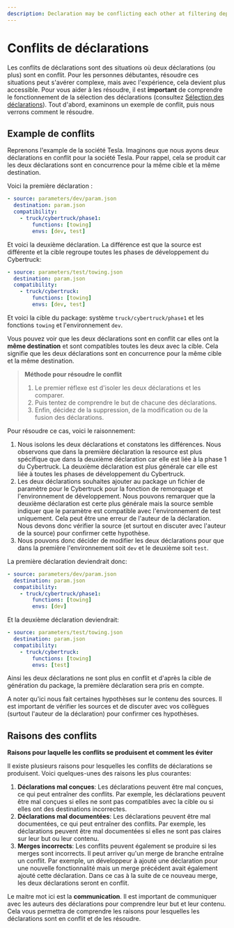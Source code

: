 ```yaml
---
description: Declaration may be conflicting each other at filtering depending on the target system. Aiop provides usefull hints.
---
```


# Conflits de déclarations

Les conflits de déclarations sont des situations où deux déclarations (ou plus) sont en conflit. Pour les personnes débutantes, résoudre ces situations peut s'avérer complexe, mais avec l'expérience, cela devient plus accessible. Pour vous aider à les résoudre, il est **important** de comprendre le fonctionnement de la sélection des déclarations (consultez [Sélection des déclarations](/docs/declarations/selection)). Tout d'abord, examinons un exemple de conflit, puis nous verrons comment le résoudre.

## Example de conflits

Reprenons l'example de la société Tesla. Imaginons que nous ayons deux déclarations en conflit pour la société Tesla. Pour rappel, cela se produit car les deux déclarations sont en concurrence pour la même cible et la même destination.

Voici la première déclaration :

```yaml
- source: parameters/dev/param.json
  destination: param.json
  compatibility:
    - truck/cybertruck/phase1:
        functions: [towing]
        envs: [dev, test]
````

Et voici la deuxième déclaration. La différence est que la source est différente et la cible regroupe toutes les phases de développement du Cybertruck:

```yaml
- source: parameters/test/towing.json
  destination: param.json
  compatibility:
    - truck/cybertruck:
        functions: [towing]
        envs: [dev, test]
````

Et voici la cible du package: système `truck/cybertruck/phase1` et les fonctions `towing` et l'environnement `dev`.

Vous pouvez voir que les deux déclarations sont en conflit car elles ont la **même destination** et sont compatibles toutes les deux avec la cible. Cela signifie que les deux déclarations sont en concurrence pour la même cible et la même destination.

> **Méthode pour résoudre le conflit**
>
> 1. Le premier réflexe est d'isoler les deux déclarations et les comparer.
> 2. Puis tentez de comprendre le but de chacune des déclarations.
> 3. Enfin, décidez de la suppression, de la modification ou de la fusion des déclarations.

Pour résoudre ce cas, voici le raisonnement:

1. Nous isolons les deux déclarations et constatons les différences. Nous observons que dans la première déclaration la resource est plus spécifique que dans la deuxième déclaration car elle est liée à la phase 1 du Cybertruck. La deuxième déclaration est plus générale car elle est liée à toutes les phases de développement du Cybertruck.
2. Les deux déclarations souhaites ajouter au package un fichier de paramètre pour le Cybertruck pour la fonction de remorquage et l'environnement de développement. Nous pouvons remarquer que la deuxième déclaration est certe plus générale  mais la source semble indiquer que le paramètre est compatible avec l'environnement de test uniquement. Cela peut être une erreur de l'auteur de la déclaration. Nous devons donc vérifier la source (et surtout en discuter avec l'auteur de la source) pour confirmer cette hypothèse.
3. Nous pouvons donc décider de modifier les deux déclarations pour que dans la première l'environnement soit `dev` et le deuxième soit `test`.

La première déclaration deviendrait donc:
```yaml
- source: parameters/dev/param.json
  destination: param.json
  compatibility:
    - truck/cybertruck/phase1:
        functions: [towing]
        envs: [dev]
````

Et la deuxième déclaration deviendrait:

```yaml
- source: parameters/test/towing.json
  destination: param.json
  compatibility:
    - truck/cybertruck:
        functions: [towing]
        envs: [test]
```

Ainsi les deux déclarations ne sont plus en conflit et d'après la cible de génération du package, la première déclaration sera pris en compte.

<Callout type="info" emoji="ℹ️">
  A noter qu'ici nous fait certaines hypothèses sur le contenu des sources. Il est important de vérifier les sources et de discuter avec vos collègues (surtout l'auteur de la déclaration) pour confirmer ces hypothèses.
</Callout>

## Raisons des conflits

**Raisons pour laquelle les conflits se produisent et comment les éviter**

Il existe plusieurs raisons pour lesquelles les conflits de déclarations se produisent. Voici quelques-unes des raisons les plus courantes:

1. **Déclarations mal conçues**: Les déclarations peuvent être mal conçues, ce qui peut entraîner des conflits. Par exemple, les déclarations peuvent être mal conçues si elles ne sont pas compatibles avec la cible ou si elles ont des destinations incorrectes.
2. **Déclarations mal documentées**: Les déclarations peuvent être mal documentées, ce qui peut entraîner des conflits. Par exemple, les déclarations peuvent être mal documentées si elles ne sont pas claires sur leur but ou leur contenu.
3. **Merges incorrects**: Les conflits peuvent également se produire si les merges sont incorrects. Il peut arriver qu'un merge de branche entraîne un conflit. Par exemple, un développeur à ajouté une déclaration pour une nouvelle fonctionnalité mais un merge précédent avait également ajouté cette déclaration. Dans ce cas à la suite de ce nouveau merge, les deux déclarations seront en conflit.

Le maitre mot ici est la **communication**. Il est important de communiquer avec les auteurs des déclarations pour comprendre leur but et leur contenu. Cela vous permettra de comprendre les raisons pour lesquelles les déclarations sont en conflit et de les résoudre.